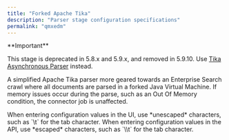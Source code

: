 ```yaml
---
title: "Forked Apache Tika"
description: "Parser stage configuration specifications"
permalink: "qmxedm"
---
```


<Note>
**Important**

This stage is deprecated in 5.8.x and 5.9.x, and removed in 5.9.10. Use [Tika Asynchronous Parser](/managed-fusion/5.9/ve1qvp/asynchronous-tika-parsing) instead.
</Note>

A simplified Apache Tika parser more geared towards an Enterprise Search crawl where all documents are parsed in a forked Java Virtual Machine. If memory issues occur during the parse, such as an Out Of Memory condition, the connector job is unaffected.

<Tip>
When entering configuration values in the UI, use *unescaped* characters, such as `\t` for the tab character. When entering configuration values in the API, use *escaped* characters, such as `\\t` for the tab character.
</Tip>


<SchemaParamFields schema={schema}/>